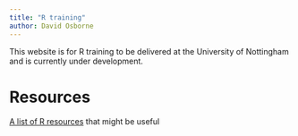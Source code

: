 ```yaml
---
title: "R training"
author: David Osborne
---
```


This website is for R training to be delivered at the University of Nottingham and is currently under development.

# Resources

[A list of R resources](resources.html) that might be useful
